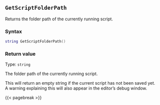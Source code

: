 ## `GetScriptFolderPath`

Returns the folder path of the currently running script.

### Syntax {-}

``` .lua
string GetScriptFolderPath()
```

### Return value {-}

Type: `string`

The folder path of the currently running script.

::: {.warningsection data-latex=""}
This will return an empty string if the current script has not been saved yet.
A warning explaining this will also appear in the editor's debug window.
:::

{{< pagebreak >}}